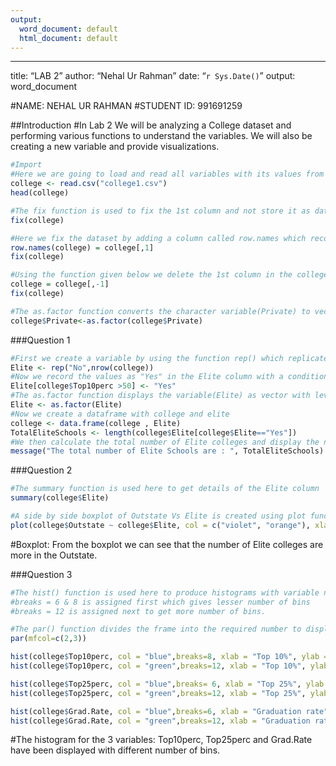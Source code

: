 ```yaml
---
output:
  word_document: default
  html_document: default
---
```

------------------------------------------------------------------------

title: "LAB 2" author: "Nehal Ur Rahman" date: "`r Sys.Date()`" output: word_document

#NAME: NEHAL UR RAHMAN
#STUDENT ID: 991691259

##Introduction 
#In Lab 2 We will be analyzing a College dataset and performing various functions to understand the variables. We will also be creating a new variable and provide visualizations.


```r
#Import
#Here we are going to load and read all variables with its values from the college1 dataset.
college <- read.csv("college1.csv")
head(college)

```

```r
#The fix function is used to fix the 1st column and not store it as data as they are just labels
fix(college)
```

```r
#Here we fix the dataset by adding a column called row.names which records the name of all the universities
row.names(college) = college[,1]
fix(college)
```

```r
#Using the function given below we delete the 1st column in the college dataset as it is not required in our analysis.
college = college[,-1]
fix(college)

```


```r
#The as.factor function converts the character variable(Private) to vector with numerical values
college$Private<-as.factor(college$Private)
```

###Question 1
```r

#First we create a variable by using the function rep() which replicates the college with 777 number of rows with a value of "No" 
Elite <- rep("No",nrow(college))
#Now we record the values as "Yes" in the Elite column with a condition that the proportion of students coming from the top 10% of their high school exceeds 50%. 
Elite[college$Top10perc >50] <- "Yes"
#The as.factor function displays the variable(Elite) as vector with levels(Yes & No)
Elite <- as.factor(Elite)
#Now we create a dataframe with college and elite
college <- data.frame(college , Elite)
TotalEliteSchools <- length(college$Elite[college$Elite=="Yes"])
#We then calculate the total number of Elite colleges and display the number. 
message("The total number of Elite Schools are : ", TotalEliteSchools)

```
###Question 2
```r
#The summary function is used here to get details of the Elite column
summary(college$Elite)
```
```r
#A side by side boxplot of Outstate Vs Elite is created using plot function
plot(college$Outstate ~ college$Elite, col = c("violet", "orange"), xlab="ELITE",ylab="OUTSTATE", main = "Outstate vs Elite", border = "black")
```
#Boxplot: From the boxplot we can see that the number of Elite colleges are more in the Outstate.

###Question 3
```r
#The hist() function is used here to produce histograms with variable number of bins for 3 of the quantitative variables like Top10perc, Top25perc and Grad.Rate.
#breaks = 6 & 8 is assigned first which gives lesser number of bins
#breaks = 12 is assigned next to get more number of bins. 

#The par() function divides the frame into the required number to display the histograms within one window.
par(mfcol=c(2,3))

hist(college$Top10perc, col = "blue",breaks=8, xlab = "Top 10%", ylab = "Value", main="Students from Top 10% of H.S")
hist(college$Top10perc, col = "green",breaks=12, xlab = "Top 10%", ylab = "Value", main="Students from Top 10% of H.S")

hist(college$Top25perc, col = "blue",breaks= 6, xlab = "Top 25%", ylab = "Value", main="Students from Top 25% of H.S")
hist(college$Top25perc, col = "green",breaks=12, xlab = "Top 25%", ylab = "Value", main="Students from Top 25% of H.S")

hist(college$Grad.Rate, col = "blue",breaks=6, xlab = "Graduation rate", ylab = "Value", main="College Graduation Rate")
hist(college$Grad.Rate, col = "green",breaks=12, xlab = "Graduation rate", ylab = "Value", main="College Graduation Rate")

```
#The histogram for the 3 variables: Top10perc, Top25perc and Grad.Rate have been displayed with different number of bins.

